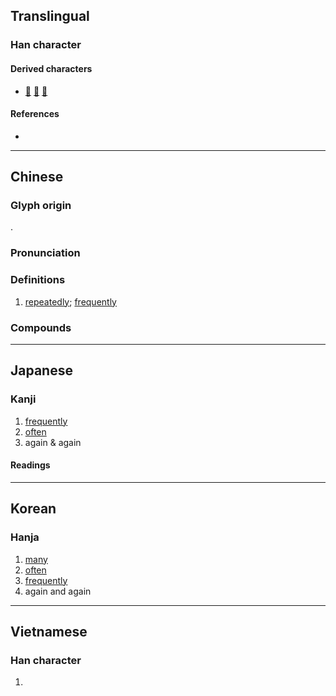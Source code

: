 {{also|屡}}
{{character info}}
==Translingual==

===Han character===
{{Han char|rn=44|rad=尸|as=11|sn=14|four=77244|canj=SLLV|ids=⿸尸婁}}

====Derived characters====
* [[𡀿]] [[𡳰]] [[𧀓]]

====References====
* {{Han ref|kx=0303.300|dkj=07787|dj=0601.250|hdz=20979.140|uh=5C62|ud=23650|bh=B9F0|bd=47600}}

----

==Chinese==
{{zh-forms|s=屡|alt=婁}}

===Glyph origin===
{{Han etym}}
{{Han compound|尸|婁|ls=psc|c1=s|c2=p}}.

===Pronunciation===
{{zh-pron
|m=lǚ
|m-s=nui3/nou3
|c=leoi5
|c-t=lei4
|g=li3
|h=pfs=lí;gd=lui1
|j=ly2
|mb=lṳ̌
|md=lṳ̄
|mn=qz,xm:lú/tw,zz,jj:lí/qz:lír
|mn_note=lú/lí - literary; lír - vernacular (俗)
|mn-t=lu2
|w=3ly
|x=lei3
|mc=y
|oc=y
|cat=adv
}}

===Definitions===
{{zh-hanzi}}

# [[repeatedly]]; [[frequently]]

===Compounds===
{{zh-der|屢仆屢起|屢出新招|屢屢|屢年|屢戰屢勝|屢戰屢敗|屢敗屢戰|屢教不改|屢次|屢次三番|屢盟|屢空|屢見不鮮|屢試不爽|簞瓢屢空}}

----

==Japanese==

===Kanji===
{{ja-kanji|grade=|rs=尸11|shin=屡}}

# [[frequently]]
# [[often]]
# again & again

====Readings====
{{ja-readings
|goon=る
|kanon=る
|kun=しばしば-
}}

----

==Korean==

===Hanja===
{{ko-hanja|hangeul=루|rv=ru|mr=ru}}

# [[many]]
# [[often]]
# [[frequently]]
# again and again

----

==Vietnamese==

===Han character===
{{vi-readings|reading=lũ, cũ, lú, rũ, luã, rủ|rs=尸11}}

# {{rfdef|vi|sort=尸11}}